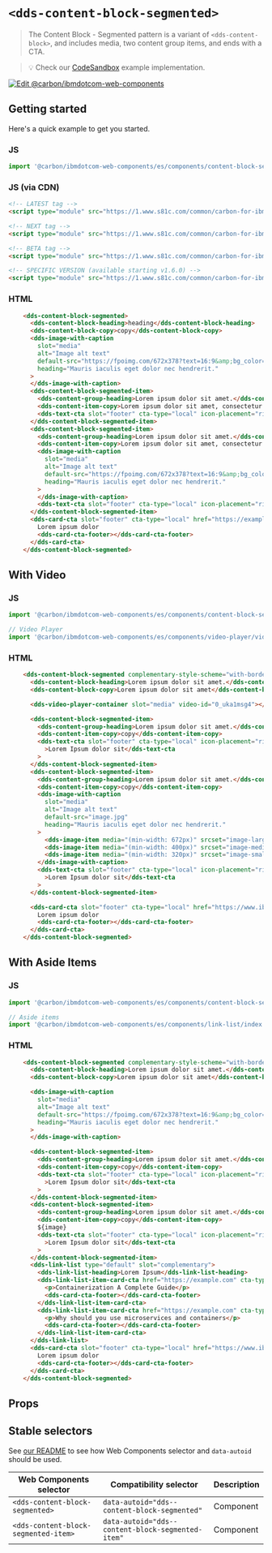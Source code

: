 
# `<dds-content-block-segmented>`

> The Content Block - Segmented pattern is a variant of `<dds-content-block>`, and
> includes media, two content group items, and ends with a CTA.

> 💡 Check our
> [CodeSandbox](https://githubbox.com/carbon-design-system/carbon-for-ibm-dotcom/tree/master/packages/web-components/examples/codesandbox/components/content-block-segmented)
> example implementation.

[![Edit @carbon/ibmdotcom-web-components](https://codesandbox.io/static/img/play-codesandbox.svg)](https://githubbox.com/carbon-design-system/carbon-for-ibm-dotcom/tree/master/packages/web-components/examples/codesandbox/components/content-block-segmented)

## Getting started

Here's a quick example to get you started.

### JS

```javascript
import '@carbon/ibmdotcom-web-components/es/components/content-block-segmented/index.js';
```

### JS (via CDN)

```html
<!-- LATEST tag -->
<script type="module" src="https://1.www.s81c.com/common/carbon-for-ibm-dotcom/latest/content-block-segmented.min.js"></script>

<!-- NEXT tag -->
<script type="module" src="https://1.www.s81c.com/common/carbon-for-ibm-dotcom/next/content-block-segmented.min.js"></script>

<!-- BETA tag -->
<script type="module" src="https://1.www.s81c.com/common/carbon-for-ibm-dotcom/beta/content-block-segmented.min.js"></script>

<!-- SPECIFIC VERSION (available starting v1.6.0) -->
<script type="module" src="https://1.www.s81c.com/common/carbon-for-ibm-dotcom/v1.6.0/content-block-segmented.min.js"></script>
```

### HTML

```html
    <dds-content-block-segmented>
      <dds-content-block-heading>heading</dds-content-block-heading>
      <dds-content-block-copy>copy</dds-content-block-copy>
      <dds-image-with-caption
        slot="media"
        alt="Image alt text"
        default-src="https://fpoimg.com/672x378?text=16:9&amp;bg_color=ee5396&amp;text_color=161616"
        heading="Mauris iaculis eget dolor nec hendrerit."
      >
      </dds-image-with-caption>
      <dds-content-block-segmented-item>
        <dds-content-group-heading>Lorem ipsum dolor sit amet.</dds-content-group-heading>
        <dds-content-item-copy>Lorem ipsum dolor sit amet, consectetur adipiscing elit. Vivamus sed interdum tortor. Sed id pellentesque diam. In ut quam id mauris finibus efficitur quis ut arcu. Praesent purus turpis, venenatis eget odio et, tincidunt bibendum sem. Curabitur pretium elit non blandit lobortis. Donec quis pretium odio, in dignissim sapien. Lorem ipsum dolor sit amet, consectetur adipiscing elit. Vivamus sed interdum tortor. Sed id pellentesque diam. In ut quam id mauris finibus efficitur quis ut arcu. Praesent purus turpis, venenatis eget odio et, tincidunt bibendum sem. Curabitur pretium elit non blandit lobortis. Donec quis pretium odio, in dignissim sapien.</dds-content-item-copy>
        <dds-text-cta slot="footer" cta-type="local" icon-placement="right" href="https://example.com">Lorem Ipsum dolor sit</dds-text-cta>
      </dds-content-block-segmented-item>
      <dds-content-block-segmented-item>
        <dds-content-group-heading>Lorem ipsum dolor sit amet.</dds-content-group-heading>
        <dds-content-item-copy>Lorem ipsum dolor sit amet, consectetur adipiscing elit. Vivamus sed interdum tortor. Sed id pellentesque diam. In ut quam id mauris finibus efficitur quis ut arcu. Praesent purus turpis, venenatis eget odio et, tincidunt bibendum sem. Curabitur pretium elit non blandit lobortis. Donec quis pretium odio, in dignissim sapien. Lorem ipsum dolor sit amet, consectetur adipiscing elit. Vivamus sed interdum tortor. Sed id pellentesque diam. In ut quam id mauris finibus efficitur quis ut arcu. Praesent purus turpis, venenatis eget odio et, tincidunt bibendum sem. Curabitur pretium elit non blandit lobortis. Donec quis pretium odio, in dignissim sapien.</dds-content-item-copy>
        <dds-image-with-caption
          slot="media"
          alt="Image alt text"
          default-src="https://fpoimg.com/672x378?text=16:9&amp;bg_color=ee5396&amp;text_color=161616"
          heading="Mauris iaculis eget dolor nec hendrerit."
        >
        </dds-image-with-caption>
        <dds-text-cta slot="footer" cta-type="local" icon-placement="right" href="https://example.com">Lorem Ipsum dolor sit</dds-text-cta>
      </dds-content-block-segmented-item>
      <dds-card-cta slot="footer" cta-type="local" href="https://example.com">
        Lorem ipsum dolor
        <dds-card-cta-footer></dds-card-cta-footer>
      </dds-card-cta>
    </dds-content-block-segmented>
```

## With Video

### JS

```javascript
import '@carbon/ibmdotcom-web-components/es/components/content-block-segmented/index.js';

// Video Player
import '@carbon/ibmdotcom-web-components/es/components/video-player/video-player-container.js';
```

### HTML

```html
    <dds-content-block-segmented complementary-style-scheme="with-border">
      <dds-content-block-heading>Lorem ipsum dolor sit amet.</dds-content-block-heading>
      <dds-content-block-copy>Lorem ipsum dolor sit amet</dds-content-block-copy>

      <dds-video-player-container slot="media" video-id="0_uka1msg4"></dds-video-player-container>

      <dds-content-block-segmented-item>
        <dds-content-group-heading>Lorem ipsum dolor sit amet.</dds-content-group-heading>
        <dds-content-item-copy>copy</dds-content-item-copy>
        <dds-text-cta slot="footer" cta-type="local" icon-placement="right" href="https://example.com"
          >Lorem Ipsum dolor sit</dds-text-cta
        >
      </dds-content-block-segmented-item>
      <dds-content-block-segmented-item>
        <dds-content-group-heading>Lorem ipsum dolor sit amet.</dds-content-group-heading>
        <dds-content-item-copy>copy</dds-content-item-copy>
        <dds-image-with-caption
          slot="media"
          alt="Image alt text"
          default-src="image.jpg"
          heading="Mauris iaculis eget dolor nec hendrerit."
        >
          <dds-image-item media="(min-width: 672px)" srcset="image-large.jpg"> </dds-image-item>
          <dds-image-item media="(min-width: 400px)" srcset="image-medium.jpg"> </dds-image-item>
          <dds-image-item media="(min-width: 320px)" srcset="image-small.jpg"> </dds-image-item>
        </dds-image-with-caption>
        <dds-text-cta slot="footer" cta-type="local" icon-placement="right" href="https://example.com"
          >Lorem Ipsum dolor sit</dds-text-cta
        >
      </dds-content-block-segmented-item>

      <dds-card-cta slot="footer" cta-type="local" href="https://www.ibm.com/">
        Lorem ipsum dolor
        <dds-card-cta-footer></dds-card-cta-footer>
      </dds-card-cta>
    </dds-content-block-segmented>
```

## With Aside Items

### JS

```javascript
import '@carbon/ibmdotcom-web-components/es/components/content-block-segmented/index.js';

// Aside items
import '@carbon/ibmdotcom-web-components/es/components/link-list/index.js';
```

### HTML

```html
    <dds-content-block-segmented complementary-style-scheme="with-border">
      <dds-content-block-heading>Lorem ipsum dolor sit amet.</dds-content-block-heading>
      <dds-content-block-copy>Lorem ipsum dolor sit amet</dds-content-block-copy>

      <dds-image-with-caption
        slot="media"
        alt="Image alt text"
        default-src="https://fpoimg.com/672x378?text=16:9&amp;bg_color=ee5396&amp;text_color=161616"
        heading="Mauris iaculis eget dolor nec hendrerit."
      >
      </dds-image-with-caption>

      <dds-content-block-segmented-item>
        <dds-content-group-heading>Lorem ipsum dolor sit amet.</dds-content-group-heading>
        <dds-content-item-copy>copy</dds-content-item-copy>
        <dds-text-cta slot="footer" cta-type="local" icon-placement="right" href="https://example.com"
          >Lorem Ipsum dolor sit</dds-text-cta
        >
      </dds-content-block-segmented-item>
      <dds-content-block-segmented-item>
        <dds-content-group-heading>Lorem ipsum dolor sit amet.</dds-content-group-heading>
        <dds-content-item-copy>copy</dds-content-item-copy>
        ${image}
        <dds-text-cta slot="footer" cta-type="local" icon-placement="right" href="https://example.com"
          >Lorem Ipsum dolor sit</dds-text-cta
        >
      </dds-content-block-segmented-item>
      <dds-link-list type="default" slot="complementary">
        <dds-link-list-heading>Lorem Ipsum</dds-link-list-heading>
        <dds-link-list-item-card-cta href="https://example.com" cta-type="local">
          <p>Containerization A Complete Guide</p>
          <dds-card-cta-footer></dds-card-cta-footer>
        </dds-link-list-item-card-cta>
        <dds-link-list-item-card-cta href="https://example.com" cta-type="external">
          <p>Why should you use microservices and containers</p>
          <dds-card-cta-footer></dds-card-cta-footer>
        </dds-link-list-item-card-cta>
      </dds-link-list>
      <dds-card-cta slot="footer" cta-type="local" href="https://www.ibm.com/">
        Lorem ipsum dolor
        <dds-card-cta-footer></dds-card-cta-footer>
      </dds-card-cta>
    </dds-content-block-segmented>
```


## Props

<Props of="dds-content-block-segmented" />
<Description markdown={markdownContents} />

## Stable selectors

See [our README](https://github.com/carbon-design-system/carbon-for-ibm-dotcom/tree/master/packages/web-components#stable-selectors-for-analytics-and-integratione2e-testing-in-web-components) to see how Web Components selector and `data-autoid` should be used.

| Web Components selector               | Compatibility selector                              | Description |
| ------------------------------------- | --------------------------------------------------- | ----------- |
| `<dds-content-block-segmented>`       | `data-autoid="dds--content-block-segmented"`        | Component   |
| `<dds-content-block-segmented-item>`  | `data-autoid="dds--content-block-segmented-item"`   | Component   |

<Description markdown={contributing} />
